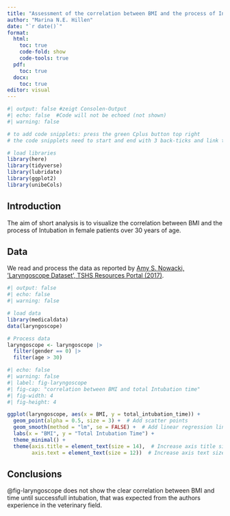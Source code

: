 ```yaml
---
title: "Assessment of the correlation between BMI and the process of Intubation in female patients"
author: "Marina N.E. Hillen"
date: "`r date()`"
format:
  html:
    toc: true
    code-fold: show
    code-tools: true
  pdf:
    toc: true
  docx:
    toc: true
editor: visual
---
```


```r
#| output: false #zeigt Consolen-Output 
#| echo: false  #Code will not be echoed (not shown)
#| warning: false

# to add code snipplets: press the green Cplus button top right
# the code snipplets need to start and end with 3 back-ticks and link to R by indicating ```{r}```

# load libraries
library(here)
library(tidyverse)
library(lubridate)
library(ggplot2)
library(unibeCols)
```

## Introduction
The aim of short analysis is to visualize the correlation between BMI and the process of Intubation in female patients over 30 years of age. 

## Data
We read and process the data as reported by [ Amy S. Nowacki, ’Laryngoscope Dataset’, TSHS Resources Portal (2017)](https://www.causeweb.org/tshs/laryngoscope/).


```r
#| output: false
#| echo: false
#| warning: false

# load data
library(medicaldata)
data(laryngoscope)

# Process data
laryngoscope <- laryngoscope |>
  filter(gender == 0) |>
  filter(age > 30)
```

```r
#| echo: false
#| warning: false
#| label: fig-laryngoscope
#| fig-cap: "correlation between BMI and total Intubation time"
#| fig-width: 4
#| fig-height: 4

ggplot(laryngoscope, aes(x = BMI, y = total_intubation_time)) +
  geom_point(alpha = 0.5, size = 3) +  # Add scatter points
  geom_smooth(method = "lm", se = FALSE) +  # Add linear regression line
  labs(x = "BMI", y = "Total Intubation Time") +
  theme_minimal() +
  theme(axis.title = element_text(size = 14),  # Increase axis title size
        axis.text = element_text(size = 12))  # Increase axis text size

```
## Conclusions

@fig-laryngoscope does not show the clear correlation between BMI and time until successfull intubation, that was expected from the authors experience in the veterinary field.